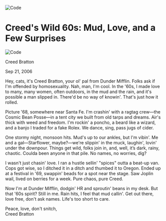 
<MdxLayout>

<Image
  src="/images/creed-young.png"
  width={400}
  height={400}
  alt="Code"
  className=" rounded-3xl object-cover w-full"
/>

# Creed's Wild 60s: Mud, Love, and a Few Surprises

<div className="flex items-center mt-4">
  <Image
    src="/images/creed-thumb.png"
    width={400}
    height={400}
    alt="Code"
    className="w-8 h-8 rounded-full object-cover"
  />
  <p className="ml-2">Creed Bratton</p>
  <p className="ml-8 text-neutral-500">Sep 21, 2006</p>
</div>

Hey, cats, it's Creed Bratton, your ol' pal from Dunder Mifflin.
Folks ask if I'm offended by homosexuality. Nah, man, I'm cool.
In the '60s, I made love to many, many women, often outdoors,
in the mud and the rain, and it's possible a man slipped in.
There'd be no way of knowin'. That's just how it rolled.

Picture '68, somewhere near Santa Fe. I'm crashin' with a
ragtag crew—the Cosmic Bean Posse—in a tent city we built
from old tarps and dreams. Air's thick with weed and freedom.
I'm rockin' a poncho, a beard like a wizard, and a banjo
I traded for a fake Rolex. We dance, sing, pass jugs of cider.

One stormy night, monsoon hits. Mud's up to our ankles, but
I'm vibin'. Me and a gal—Starflower, maybe?—we're slippin'
in the muck, laughin', lovin' under the downpour. Things get
wild, folks join in, and, well, it’s dark, rainy, chaotic.
Coulda been anyone in that pile. No names, no worries, dig?

I wasn't just chasin' love. I ran a hustle sellin' "spices"
outta a beat-up van. Cops got wise, so I ditched it in a
ditch and thumbed it to Oregon. Ended up at a festival in '69,
swappin' beads for a spot near the stage. Saw Joplin wail,
lived on berries for a week. Pure chaos, pure Creed.

Now I'm at Dunder Mifflin, dodgin' HR and sproutin' beans
in my desk. But that '60s spirit? Still in me. Rain hits,
I feel that mud callin'. Get out there, love free, don't ask
names. Life's too short to care.

Peace, love, don't snitch,  
Creed Bratton

</MdxLayout>

